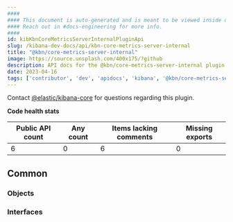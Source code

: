 ```yaml
---
####
#### This document is auto-generated and is meant to be viewed inside our experimental, new docs system.
#### Reach out in #docs-engineering for more info.
####
id: kibKbnCoreMetricsServerInternalPluginApi
slug: /kibana-dev-docs/api/kbn-core-metrics-server-internal
title: "@kbn/core-metrics-server-internal"
image: https://source.unsplash.com/400x175/?github
description: API docs for the @kbn/core-metrics-server-internal plugin
date: 2023-04-16
tags: ['contributor', 'dev', 'apidocs', 'kibana', '@kbn/core-metrics-server-internal']
---
```




Contact [@elastic/kibana-core](https://github.com/orgs/elastic/teams/kibana-core) for questions regarding this plugin.

**Code health stats**

| Public API count  | Any count | Items lacking comments | Missing exports |
|-------------------|-----------|------------------------|-----------------|
| 6 | 0 | 6 | 0 |

## Common

### Objects
<DocDefinitionList data={kbnCoreMetricsServerInternalObj.common.objects}/>

### Interfaces
<DocDefinitionList data={kbnCoreMetricsServerInternalObj.common.interfaces}/>

